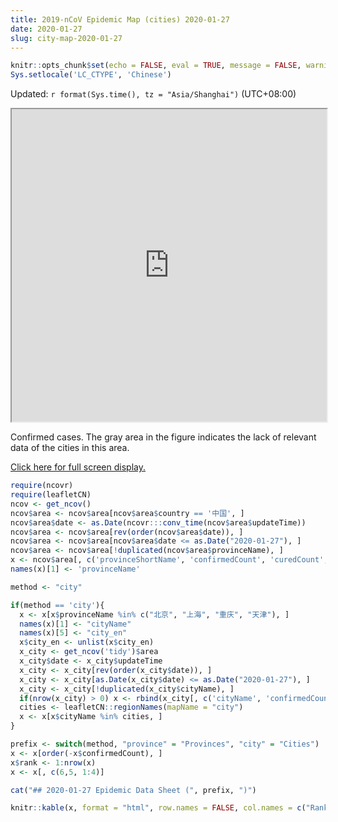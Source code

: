 ```yaml
---
title: 2019-nCoV Epidemic Map (cities) 2020-01-27
date: 2020-01-27
slug: city-map-2020-01-27
---
```


```r
knitr::opts_chunk$set(echo = FALSE, eval = TRUE, message = FALSE, warning = FALSE, error = FALSE)
Sys.setlocale('LC_CTYPE', 'Chinese')
```

Updated: `r format(Sys.time(), tz = "Asia/Shanghai")` (UTC+08:00)

<iframe seamless src="https://pzhaonet.github.io/ncov/leaflet/leafmap-city-2020-01-27.html" width="100%" height="500"></iframe>

Confirmed cases. The gray area in the figure indicates the lack of relevant data of the cities in this area.

[Click here for full screen display.](https://pzhaonet.github.io/ncov/leaflet/leafmap-city-2020-01-27.html)


```r
require(ncovr)
require(leafletCN)
ncov <- get_ncov()
ncov$area <- ncov$area[ncov$area$country == '中国', ]
ncov$area$date <- as.Date(ncovr:::conv_time(ncov$area$updateTime))
ncov$area <- ncov$area[rev(order(ncov$area$date)), ]
ncov$area <- ncov$area[ncov$area$date <= as.Date("2020-01-27"), ]
ncov$area <- ncov$area[!duplicated(ncov$area$provinceName), ]
x <- ncov$area[, c('provinceShortName', 'confirmedCount', 'curedCount', 'deadCount', 'province_en')]
names(x)[1] <- 'provinceName'

method <- "city"

if(method == 'city'){
  x <- x[x$provinceName %in% c("北京", "上海", "重庆", "天津"), ]
  names(x)[1] <- "cityName"
  names(x)[5] <- "city_en"
  x$city_en <- unlist(x$city_en)
  x_city <- get_ncov('tidy')$area
  x_city$date <- x_city$updateTime
  x_city <- x_city[rev(order(x_city$date)), ]
  x_city <- x_city[as.Date(x_city$date) <= as.Date("2020-01-27"), ]
  x_city <- x_city[!duplicated(x_city$cityName), ]
  if(nrow(x_city) > 0) x <- rbind(x_city[, c('cityName', 'confirmedCount', 'curedCount', 'deadCount', 'city_en')], x)
  cities <- leafletCN::regionNames(mapName = "city")
  x <- x[x$cityName %in% cities, ]
}

prefix <- switch(method, "province" = "Provinces", "city" = "Cities")
x <- x[order(-x$confirmedCount), ]
x$rank <- 1:nrow(x)
x <- x[, c(6,5, 1:4)]
```

```r
cat("## 2020-01-27 Epidemic Data Sheet (", prefix, ")")
```

```r
knitr::kable(x, format = "html", row.names = FALSE, col.names = c("Rank", "Area", "Area_cn", "Confirmed", "Cured", "Dead"))
```
